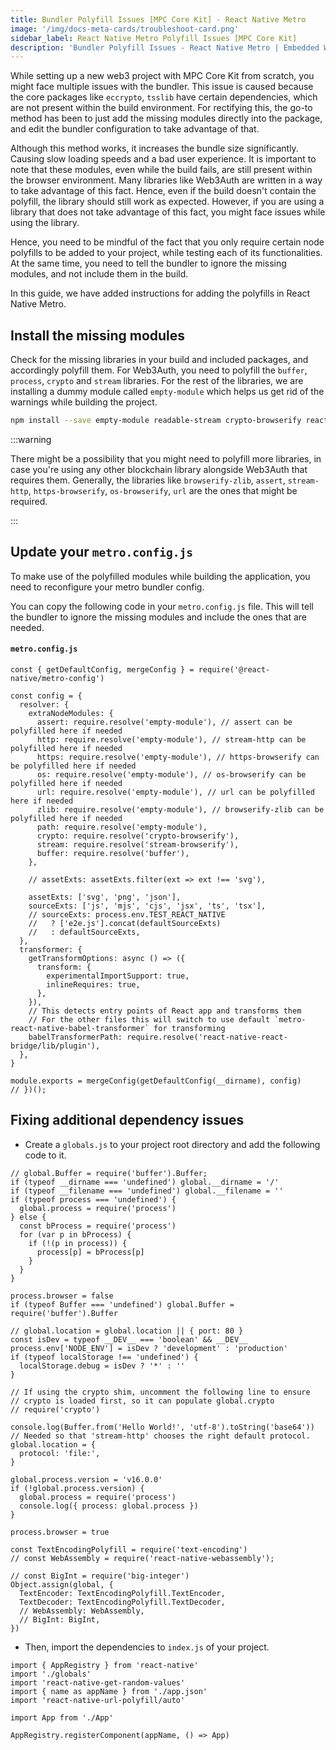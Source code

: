 ```yaml
---
title: Bundler Polyfill Issues [MPC Core Kit] - React Native Metro
image: '/img/docs-meta-cards/troubleshoot-card.png'
sidebar_label: React Native Metro Polyfill Issues [MPC Core Kit]
description: 'Bundler Polyfill Issues - React Native Metro | Embedded Wallets'
---
```



While setting up a new web3 project with MPC Core Kit from scratch, you might face multiple issues with the bundler. This issue is caused because the core packages like `eccrypto`, `tsslib` have certain dependencies, which are not present within the build environment. For rectifying this, the go-to method has been to just add the missing modules directly into the package, and edit the bundler configuration to take advantage of that.

Although this method works, it increases the bundle size significantly. Causing slow loading speeds and a bad user experience. It is important to note that these modules, even while the build fails, are still present within the browser environment. Many libraries like Web3Auth are written in a way to take advantage of this fact. Hence, even if the build doesn't contain the polyfill, the library should still work as expected. However, if you are using a library that does not take advantage of this fact, you might face issues while using the library.

Hence, you need to be mindful of the fact that you only require certain node polyfills to be added to your project, while testing each of its functionalities. At the same time, you need to tell the bundler to ignore the missing modules, and not include them in the build.

In this guide, we have added instructions for adding the polyfills in React Native Metro.

## Install the missing modules

Check for the missing libraries in your build and included packages, and accordingly polyfill them. For Web3Auth, you need to polyfill the `buffer`, `process`, `crypto` and `stream` libraries. For the rest of the libraries, we are installing a dummy module called `empty-module` which helps us get rid of the warnings while building the project.

```bash npm2yarn
npm install --save empty-module readable-stream crypto-browserify react-native-get-random-values buffer process react-native-url-polyfill
```

:::warning

There might be a possibility that you might need to polyfill more libraries, in case you're using any other blockchain library alongside Web3Auth that requires them. Generally, the libraries like `browserify-zlib`, `assert`, `stream-http`, `https-browserify`, `os-browserify`, `url` are the ones that might be required.

:::

## Update your `metro.config.js`

To make use of the polyfilled modules while building the application, you need to reconfigure your metro bundler config.

You can copy the following code in your `metro.config.js` file. This will tell the bundler to ignore the missing modules and include the ones that are needed.

#### `metro.config.js`

```tsx title="metro.config.js"
const { getDefaultConfig, mergeConfig } = require('@react-native/metro-config')

const config = {
  resolver: {
    extraNodeModules: {
      assert: require.resolve('empty-module'), // assert can be polyfilled here if needed
      http: require.resolve('empty-module'), // stream-http can be polyfilled here if needed
      https: require.resolve('empty-module'), // https-browserify can be polyfilled here if needed
      os: require.resolve('empty-module'), // os-browserify can be polyfilled here if needed
      url: require.resolve('empty-module'), // url can be polyfilled here if needed
      zlib: require.resolve('empty-module'), // browserify-zlib can be polyfilled here if needed
      path: require.resolve('empty-module'),
      crypto: require.resolve('crypto-browserify'),
      stream: require.resolve('stream-browserify'),
      buffer: require.resolve('buffer'),
    },

    // assetExts: assetExts.filter(ext => ext !== 'svg'),

    assetExts: ['svg', 'png', 'json'],
    sourceExts: ['js', 'mjs', 'cjs', 'jsx', 'ts', 'tsx'],
    // sourceExts: process.env.TEST_REACT_NATIVE
    //   ? ['e2e.js'].concat(defaultSourceExts)
    //   : defaultSourceExts,
  },
  transformer: {
    getTransformOptions: async () => ({
      transform: {
        experimentalImportSupport: true,
        inlineRequires: true,
      },
    }),
    // This detects entry points of React app and transforms them
    // For the other files this will switch to use default `metro-react-native-babel-transformer` for transforming
    babelTransformerPath: require.resolve('react-native-react-bridge/lib/plugin'),
  },
}

module.exports = mergeConfig(getDefaultConfig(__dirname), config)
// })();
```

## Fixing additional dependency issues

- Create a `globals.js` to your project root directory and add the following code to it.

```tsx title="globals.js"
// global.Buffer = require('buffer').Buffer;
if (typeof __dirname === 'undefined') global.__dirname = '/'
if (typeof __filename === 'undefined') global.__filename = ''
if (typeof process === 'undefined') {
  global.process = require('process')
} else {
  const bProcess = require('process')
  for (var p in bProcess) {
    if (!(p in process)) {
      process[p] = bProcess[p]
    }
  }
}

process.browser = false
if (typeof Buffer === 'undefined') global.Buffer = require('buffer').Buffer

// global.location = global.location || { port: 80 }
const isDev = typeof __DEV__ === 'boolean' && __DEV__
process.env['NODE_ENV'] = isDev ? 'development' : 'production'
if (typeof localStorage !== 'undefined') {
  localStorage.debug = isDev ? '*' : ''
}

// If using the crypto shim, uncomment the following line to ensure
// crypto is loaded first, so it can populate global.crypto
// require('crypto')

console.log(Buffer.from('Hello World!', 'utf-8').toString('base64'))
// Needed so that 'stream-http' chooses the right default protocol.
global.location = {
  protocol: 'file:',
}

global.process.version = 'v16.0.0'
if (!global.process.version) {
  global.process = require('process')
  console.log({ process: global.process })
}

process.browser = true

const TextEncodingPolyfill = require('text-encoding')
// const WebAssembly = require('react-native-webassembly');

// const BigInt = require('big-integer')
Object.assign(global, {
  TextEncoder: TextEncodingPolyfill.TextEncoder,
  TextDecoder: TextEncodingPolyfill.TextDecoder,
  // WebAssembly: WebAssembly,
  // BigInt: BigInt,
})
```

- Then, import the dependencies to `index.js` of your project.

```tsx title="index.js"
import { AppRegistry } from 'react-native'
import './globals'
import 'react-native-get-random-values'
import { name as appName } from './app.json'
import 'react-native-url-polyfill/auto'

import App from './App'

AppRegistry.registerComponent(appName, () => App)
```
